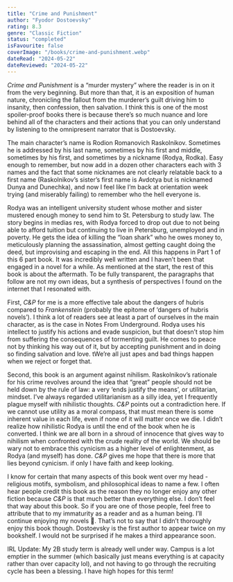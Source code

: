 ```yaml
---
title: "Crime and Punishment"
author: "Fyodor Dostoevsky"
rating: 8.3
genre: "Classic Fiction"
status: "completed"
isFavourite: false
coverImage: "/books/crime-and-punishment.webp"
dateRead: "2024-05-22"
dateReviewed: "2024-05-22"
---
```


_Crime and Punishment_ is a “murder mystery” where the reader is in on it from the very beginning. But more than that, it is an exposition of human nature, chronicling the fallout from the murderer’s guilt driving him to insanity, then confession, then salvation. I think this is one of the most spoiler-proof books there is because there’s so much nuance and lore behind all of the characters and their actions that you can only understand by listening to the omnipresent narrator that is Dostoevsky. 

The main character’s name is Rodion Romanovich Raskolnikov. Sometimes he is addressed by his last name, sometimes by his first and middle, sometimes by his first, and sometimes by a nickname (Rodya, Rodka). Easy enough to remember, but now add in a dozen other characters each with 3 names and the fact that some nicknames are not clearly relatable back to a first name (Raskolnikov’s sister’s first name is Avdotya but is nicknamed Dunya and Dunechka), and now I feel like I’m back at orientation week trying (and miserably failing) to remember who the hell everyone is. 

Rodya was an intelligent university student whose mother and sister mustered enough money to send him to St. Petersburg to study law. The story begins in medias res, with Rodya forced to drop out due to not being able to afford tuition but continuing to live in Petersburg, unemployed and in poverty. He gets the idea of killing the “loan shark” who he owes money to, meticulously planning the assassination, almost getting caught doing the deed, but improvising and escaping in the end. All this happens in Part 1 of this 6 part book. It was incredibly well written and I haven’t been that engaged in a novel for a while. As mentioned at the start, the rest of this book is about the aftermath. To be fully transparent, the paragraphs that follow are not my own ideas, but a synthesis of perspectives I found on the internet that I resonated with. 

First, _C&P_ for me is a more effective tale about the dangers of hubris compared to _Frankenstein_ (probably the epitome of ‘dangers of hubris novels’). I think a lot of readers see at least a part of ourselves in the main character, as is the case in Notes From Underground. Rodya uses his intellect to justify his actions and evade suspicion, but that doesn’t stop him from suffering the consequences of tormenting guilt. He comes to peace not by thinking his way out of it, but by accepting punishment and in doing so finding salvation and love. tWe’re all just apes and bad things happen when we reject or forget that. 

Second, this book is an argument against nihilism. Raskolnikov’s rationale for his crime revolves around the idea that “great” people should not be held down by the rule of law: a very ‘ends justify the means’, or utilitarian, mindset. I’ve always regarded utilitarianism as a silly idea, yet I frequently plague myself with nihilistic thoughts. _C&P_ points out a contradiction here. If we cannot use utility as a moral compass, that must mean there is some inherent value in each life, even if none of it will matter once we die. I didn’t realize how nihilistic Rodya is until the end of the book when he is converted. I think we are all born in a shroud of innocence that gives way to nihilism when confronted with the crude reality of the world. We should be wary not to embrace this cynicism as a higher level of enlightenment, as Rodya (and myself) has done. _C&P_ gives me hope that there is more that lies beyond cynicism. if only I have faith and keep looking.

I know for certain that many aspects of this book went over my head - religious motifs, symbolism, and philosophical ideas to name a few. I often hear people credit this book as the reason they no longer enjoy any other fiction because _C&P_ is that much better than everything else. I don’t feel that way about this book. So if you are one of those people, feel free to attribute that to my immaturity as a reader and as a human being. I’ll continue enjoying my novels 🙂. That’s not to say that I didn’t thoroughly enjoy this book though. Dostoevsky is the first author to appear twice on my bookshelf. I would not be surprised if he makes a third appearance soon.

IRL Update: My 2B study term is already well under way. Campus is a lot emptier in the summer (which basically just means everything is at capacity rather than over capacity lol), and not having to go through the recruiting cycle has been a blessing. I have high hopes for this term!
